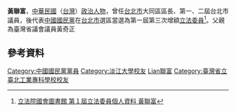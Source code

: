 {{Infobox_officeholder
| name = 黃聯富
| image name =
| width = 
| height = 1.82m
| now = 中華民國（台灣）政治人士 
| period = 
| Sex = 男 
| Native place = 
| date of birth = 民國19年
| party = {{Kmt|19px}}
| place of birth = 
| educate = 
*台北工專（省立台北高級工業學校機械科畢業）
*淡江大學（淡江英語專科學校畢業）
*政戰學校預官二期畢業
| past = 
*上尉政戰預備軍官
*特種考試甲種行政組考試及格
*台北市政府財政局專員
*台北市大同區公所區長
*台北市議會第一、二屆市議員
*第一屆立法委員
*國際獅子會副監督
*台北市國術會秘書長
*第一屆第三次增額立法委員<span style="color: blue;">(1981年-1984年)</span>

現職:
*立法院最高顧問
*台北市議會 最高顧問
*台北市政府 市政顧問
*台灣少林聯誼會總顧問
*台北市空手道協會 名譽理事長
*嵩山少林寺海外教育學院 名譽院長
*世界唐文化台灣總會召集人
*台北市關渡宮40年資深董事
}}
'''黃聯富'''，[[中華民國|中華民國]]（[[台灣|台灣]]）[[政治人物|政治人物]]，曾任[[台北市|台北市]]大同區區長、第一、二屆台北市議員，後代表[[中國國民黨|中國國民黨]]在[[台北市|台北市]]選區當選為第一屆第三次增額[[立法委員|立法委員]]<ref>



[http://npl.ly.gov.tw/do/www/commissionerInfo?id=446&expireBack=01&expire=01&act=exp&keyword=&orderBy=name&nameOrder=true&eleDisOrder=false 立法院國會圖書館 第１屆立法委員個人資料 黃聯富]</ref>。父親為臺灣省議會議員黃奇正

==參考資料==
<div class="references-small">
<references />
</div>

{{TW-poli-bio-stub}}
{{中華民國第一屆第三次增額立法委員}}


{{DEFAULTSORT:Huang黃聯富}}

[[Category:中國國民黨黨員|Category:中國國民黨黨員]]
[[Category:淡江大學校友|Category:淡江大學校友]]
[[Category:黃姓|Lian聯富]]
[[Category:臺灣省立臺北工業專科學校校友|Category:臺灣省立臺北工業專科學校校友]]